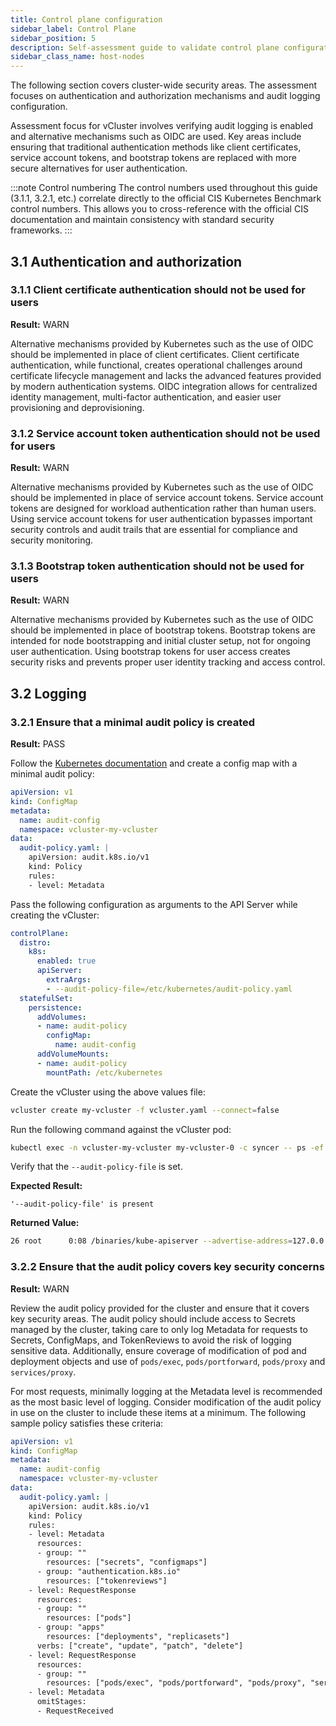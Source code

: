 ```yaml
---
title: Control plane configuration
sidebar_label: Control Plane
sidebar_position: 5
description: Self-assessment guide to validate control plane configuration
sidebar_class_name: host-nodes 
---
```



<TenancySupport hostNodes="true" />

<!--vale off-->

The following section covers cluster-wide security areas. The assessment focuses on authentication and authorization mechanisms and audit logging configuration.

Assessment focus for vCluster involves verifying audit logging is enabled and alternative mechanisms such as OIDC are used. Key areas include ensuring that traditional authentication methods like client certificates, service account tokens, and bootstrap tokens are replaced with more secure alternatives for user authentication.

:::note Control numbering
The control numbers used throughout this guide (3.1.1, 3.2.1, etc.) correlate directly to the official CIS Kubernetes Benchmark control numbers. This allows you to cross-reference with the official CIS documentation and maintain consistency with standard security frameworks.
:::

## 3.1 Authentication and authorization

### 3.1.1 Client certificate authentication should not be used for users

**Result:** WARN

Alternative mechanisms provided by Kubernetes such as the use of OIDC should be implemented in place of client certificates. Client certificate authentication, while functional, creates operational challenges around certificate lifecycle management and lacks the advanced features provided by modern authentication systems. OIDC integration allows for centralized identity management, multi-factor authentication, and easier user provisioning and deprovisioning.

### 3.1.2 Service account token authentication should not be used for users

**Result:** WARN

Alternative mechanisms provided by Kubernetes such as the use of OIDC should be implemented in place of service account tokens. Service account tokens are designed for workload authentication rather than human users. Using service account tokens for user authentication bypasses important security controls and audit trails that are essential for compliance and security monitoring.

### 3.1.3 Bootstrap token authentication should not be used for users

**Result:** WARN

Alternative mechanisms provided by Kubernetes such as the use of OIDC should be implemented in place of bootstrap tokens. Bootstrap tokens are intended for node bootstrapping and initial cluster setup, not for ongoing user authentication. Using bootstrap tokens for user access creates security risks and prevents proper user identity tracking and access control.

## 3.2 Logging

### 3.2.1 Ensure that a minimal audit policy is created

**Result:** PASS

<Flow>
<Step>

Follow the [Kubernetes documentation](https://kubernetes.io/docs/tasks/debug/debug-cluster/audit/) and create a config map with a minimal audit policy:

```yaml title="audit-config-configmap.yaml"
apiVersion: v1
kind: ConfigMap
metadata:
  name: audit-config
  namespace: vcluster-my-vcluster
data:
  audit-policy.yaml: |
    apiVersion: audit.k8s.io/v1
    kind: Policy
    rules:
    - level: Metadata
```

</Step>
<Step>

Pass the following configuration as arguments to the API Server while creating the vCluster:

```yaml title="vcluster.yaml"
controlPlane:
  distro:
    k8s:
      enabled: true
      apiServer:
        extraArgs: 
        - --audit-policy-file=/etc/kubernetes/audit-policy.yaml
  statefulSet:
    persistence:
      addVolumes:
      - name: audit-policy
        configMap:
          name: audit-config
      addVolumeMounts:
      - name: audit-policy
        mountPath: /etc/kubernetes
```

</Step>
<Step>

Create the vCluster using the above values file:

```bash
vcluster create my-vcluster -f vcluster.yaml --connect=false
```

</Step>
<Step>

Run the following command against the vCluster pod:

```bash
kubectl exec -n vcluster-my-vcluster my-vcluster-0 -c syncer -- ps -ef | grep kube-apiserver
```

Verify that the `--audit-policy-file` is set.

</Step>
</Flow>

**Expected Result:**
```
'--audit-policy-file' is present
```

**Returned Value:**
```bash
26 root      0:08 /binaries/kube-apiserver --advertise-address=127.0.0.1 --service-cluster-ip-range=10.96.0.0/12 --bind-address=127.0.0.1 --allow-privileged=true --authorization-mode=RBAC --client-ca-file=/data/pki/client-ca.crt --enable-bootstrap-token-auth=true --etcd-servers=unix:///data/kine.sock --proxy-client-cert-file=/data/pki/front-proxy-client.crt --proxy-client-key-file=/data/pki/front-proxy-client.key --requestheader-allowed-names=front-proxy-client --requestheader-client-ca-file=/data/pki/front-proxy-ca.crt --requestheader-extra-headers-prefix=X-Remote-Extra- --requestheader-group-headers=X-Remote-Group --requestheader-username-headers=X-Remote-User --secure-port=6443 --service-account-issuer=https://kubernetes.default.svc.cluster.local --service-account-key-file=/data/pki/sa.pub --service-account-signing-key-file=/data/pki/sa.key --tls-cert-file=/data/pki/apiserver.crt --tls-private-key-file=/data/pki/apiserver.key --endpoint-reconciler-type=none --profiling=false --audit-policy-file=/etc/kubernetes/audit-policy.yaml
```

### 3.2.2 Ensure that the audit policy covers key security concerns

**Result:** WARN

Review the audit policy provided for the cluster and ensure that it covers key security areas. The audit policy should include access to Secrets managed by the cluster, taking care to only log Metadata for requests to Secrets, ConfigMaps, and TokenReviews to avoid the risk of logging sensitive data. Additionally, ensure coverage of modification of pod and deployment objects and use of `pods/exec`, `pods/portforward`, `pods/proxy` and `services/proxy`.

For most requests, minimally logging at the Metadata level is recommended as the most basic level of logging. Consider modification of the audit policy in use on the cluster to include these items at a minimum. The following sample policy satisfies these criteria:

```yaml title="audit-config-configmap.yaml"
apiVersion: v1
kind: ConfigMap
metadata:
  name: audit-config
  namespace: vcluster-my-vcluster
data:
  audit-policy.yaml: |
    apiVersion: audit.k8s.io/v1
    kind: Policy
    rules:
    - level: Metadata
      resources:
      - group: ""
        resources: ["secrets", "configmaps"]
      - group: "authentication.k8s.io"
        resources: ["tokenreviews"]
    - level: RequestResponse
      resources:
      - group: ""
        resources: ["pods"]
      - group: "apps"
        resources: ["deployments", "replicasets"]
      verbs: ["create", "update", "patch", "delete"]
    - level: RequestResponse
      resources:
      - group: ""
        resources: ["pods/exec", "pods/portforward", "pods/proxy", "services/proxy"]
    - level: Metadata
      omitStages:
      - RequestReceived
```